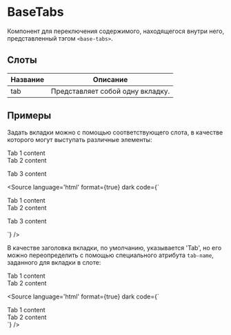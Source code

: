 
# BaseTabs

Компонент для переключения содержимого, находящегося внутри него, представленный тэгом `<base-tabs>`.

## Слоты

| Название | Описание                         |
|----------|----------------------------------|
| tab      | Представляет собой одну вкладку. |

## Примеры

Задать вкладки можно с помощью соответствующего слота, в качестве которого могут выступать различные элементы:

<Canvas>
  <base-tabs>
    <div slot="tab">Tab 1 content</div>
    <span slot="tab">Tab 2 content</span>
    <p slot="tab">Tab 3 content</p>
  </base-tabs>
</Canvas>

<Source
language='html'
format={true}
dark
code={`
<base-tabs>
  <div slot="tab">Tab 1 content</div>
  <span slot="tab">Tab 2 content</span>
  <p slot="tab">Tab 3 content</p>
</base-tabs>
`}
/>

В качестве заголовка вкладки, по умолчанию, указывается 'Tab', но его можно переопределить с помощью специального атрибута `tab-name`, заданного для вкладки в слоте:

<Canvas withSource="true">
  <base-tabs>
    <div slot="tab">Tab 1 content</div>
    <div slot="tab" tab-name="Test">Tab 2 content</div>
  </base-tabs>
</Canvas>

<Source
language='html'
format={true}
dark
code={`
<base-tabs>
  <div slot="tab">Tab 1 content</div>
  <div slot="tab" tab-name="Test">Tab 2 content</div>
</base-tabs>
`}
/>
